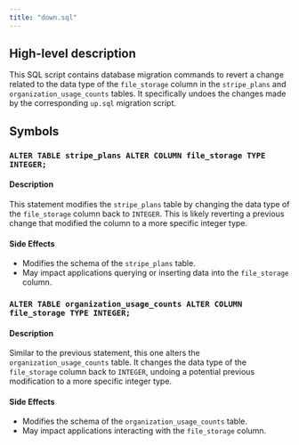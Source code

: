 ```yaml
---
title: "down.sql"
---
```


## High-level description
This SQL script contains database migration commands to revert a change related to the data type of the `file_storage` column in the `stripe_plans` and `organization_usage_counts` tables. It specifically undoes the changes made by the corresponding `up.sql` migration script.

## Symbols
### `ALTER TABLE stripe_plans ALTER COLUMN file_storage TYPE INTEGER;`
#### Description
This statement modifies the `stripe_plans` table by changing the data type of the `file_storage` column back to `INTEGER`. This is likely reverting a previous change that modified the column to a more specific integer type.

#### Side Effects
- Modifies the schema of the `stripe_plans` table.
- May impact applications querying or inserting data into the `file_storage` column.

### `ALTER TABLE organization_usage_counts ALTER COLUMN file_storage TYPE INTEGER;`
#### Description
Similar to the previous statement, this one alters the `organization_usage_counts` table. It changes the data type of the `file_storage` column back to `INTEGER`, undoing a potential previous modification to a more specific integer type.

#### Side Effects
- Modifies the schema of the `organization_usage_counts` table.
- May impact applications interacting with the `file_storage` column.
